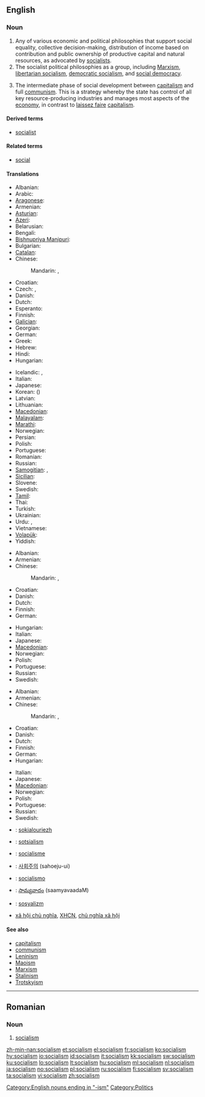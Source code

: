 {{wikipedia}}
==English==

===Noun===
{{en-noun|-|s}}

# Any of various economic and political philosophies that support social equality, collective decision-making, distribution of income based on contribution and public ownership of productive capital and natural resources, as advocated by [[socialist]]s.
# The socialist political philosophies as a group, including [[Marxism]], [[libertarian socialism]], [[democratic socialism]], and [[social democracy]].
# {{context|Leninism}} The intermediate phase of social development between [[capitalism]] and full [[communism]]. This is a strategy whereby the state has control of all key resource-producing industries and manages most aspects of the [[economy]], in contrast to [[laissez faire]] [[capitalism]].

====Derived terms====
* [[socialist]]

====Related terms====
* [[social]]

====Translations====
{{trans-top|political philosophy of social and economic equality}}
* Albanian: {{t-|sq|socializëm|m|xs=Albanian}}
* Arabic: {{t|ar|اشتراكية|f|tr=ishtirakíyya}}
* [[Aragonese]]: {{t|an|sozialismo|m|xs=Aragonese}}
* Armenian: {{t-|hy|սոցիալիզմ|tr=soc’ializm}}
* [[Asturian]]: {{t|ast|socialismu|m|xs=Asturian}}
* [[Azeri]]: {{t|az|sosializm|xs=Azeri}}
* Belarusian: {{t|be|сацыялізм|m|tr=sacyjalízm|xs=Belarusian}}
* Bengali: {{t-|bn|সমাজতন্ত্র|sc=Beng|xs=Bengali}}
* [[Bishnupriya Manipuri]]: {{tø|bpy|সমাজতন্ত্র|sc=Beng}}
* Bulgarian: {{t|bg|социализъм}}
* [[Catalan]]: {{t-|ca|socialisme|m}}
* Chinese:
*: Mandarin: {{t-|cmn|社會主義|sc=Hani}}, {{t-|cmn|社会主义|tr=shèhuìzhǔyì|sc=Hani}}
* Croatian: {{t+|hr|socijalizam|m}}
* Czech: {{t-|cs|socialismus|m}}, {{t-|cs|socializmus|m}}
* Danish: {{t-|da|socialisme}}
* Dutch: {{t-|nl|socialisme|n}}
* Esperanto: {{t-|eo|socialismo|xs=Esperanto}}
* Finnish: {{t+|fi|sosialismi}}
* [[Galician]]: {{t+|gl|socialismo|m|xs=Galician}}
* Georgian: {{t|ka|სოციალიზმი|sc=Geor|xs=Georgian}}
* German: {{t+|de|Sozialismus|m}}
* Greek: {{t+|el|σοσιαλισμός|m|tr=sosialismos}}
* Hebrew: {{t+|he|סוציאליזם|m|alt=סוֹצְיָאלִיזְם|tr=sotsyalizm}}
* Hindi: {{t-|hi|समाजवाद|m|tr=samājvād|xs=Hindi}}
* Hungarian: {{t+|hu|szocializmus}}
{{trans-mid}}
* Icelandic: {{t-|is|jafnaðarstefna}}, {{t|is|sósíalismi}}
* Italian: {{t+|it|socialismo|m}}
* Japanese: {{t-|ja|社会主義|tr=しゃかいしゅぎ, shakai-shugi}}
* Korean: {{t+|ko|사회주의|tr=sahoeju-ui|sc=Hang}} ({{t-|ko|社會主義|sc=Hani}})
* Latvian: {{t|lv|sociālisms|m|xs=Latvian}}
* Lithuanian: {{t+|lt|socializmas|m|xs=Lithuanian}}
* [[Macedonian]]: {{t-|mk|социјализам|m|tr=socijalízam}}
* [[Malayalam]]: {{t|ml|സോഷ്യലിസം|sc=Mlym|xs=Malayalam}}
* [[Marathi]]: {{t-|mr|समाजवाद|tr=samājvād|sc=Deva|xs=Marathi}}
* Norwegian: {{t-|no|sosialisme|m}}
* Persian: {{t-|fa|سوسیالیسم|tr=sosyâlism|xs=Persian}}
* Polish: {{t+|pl|socjalizm|m}}
* Portuguese: {{t+|pt|socialismo|m}}
* Romanian: {{t-|ro|socialism}}
* Russian: {{t+|ru|социализм|m|tr=socialízm}}
* [[Samogitian]]: {{tø|sgs|suocēlėzmos|m}}, {{tø|sgs|socialėzmos|m}}
* [[Sicilian]]: {{t|scn|sucialìsimu|m|xs=Sicilian}}
* Slovene: {{t+|sl|socializem|m|alt=socialízem}}
* Swedish: {{t+|sv|socialism|c}}
* [[Tamil]]: {{t|ta|சமவுடமை|xs=Tamil}}
* Thai: {{t-|th|สังคมนิยม|tr=săng-kom ní-yom}}
* Turkish: {{t|tr|sosyalizm}}
* Ukrainian: {{t+|uk|соціалізм|tr=socializm|xs=Ukrainian}}
* Urdu: {{t|ur|اشتراکیت|xs=Urdu}},  {{t|ur|سوشلزم|xs=Urdu}}
* Vietnamese: {{t-|vi|chủ nghĩa xã hội|xs=Vietnamese}}<!--({{t|vi|主義社會|sc=Hani|xs=Vietnamese}})...move characters to the respective page-->
* [[Volapük]]: {{t|vo|sogädim}}
* Yiddish: {{t|yi|סאציאליזם|sc=yi-Hebr|xs=Yiddish}}
{{trans-bottom}}

{{trans-top|group of socialist political philosophies}}
* Albanian: {{t+|sq|socializmi|m|xs=Albanian}}
* Armenian: {{t-|hy|սոցիալիզմ|tr=soc’ializm}}
* Chinese:
*: Mandarin: {{t-|cmn|社會主義|sc=Hani}}, {{t-|cmn|社会主义|tr=shèhuìzhǔyì|sc=Hani}}
* Croatian: {{t+|hr|socijalizam|m}}
* Danish: {{t-|da|socialisme}}
* Dutch: {{t-|nl|socialisme|n}}
* Finnish: {{t+|fi|sosialismi}}
* German: {{t+|de|Sozialismus|m}}
{{trans-mid}}
* Hungarian: {{t+|hu|szocializmus}}
* Italian: {{t+|it|socialismo|m}}
* Japanese: {{t-|ja|社会主義|tr=しゃかいしゅぎ, shakai-shugi}}
* [[Macedonian]]: {{t-|mk|социјализам|m|tr=socijalízam}}
* Norwegian: {{t-|no|sosialisme|m}}
* Polish: {{t+|pl|socjalizm|m}}
* Portuguese: {{t+|pt|socialismo|m}}
* Russian: {{t+|ru|социализм|m|tr=socialízm}}
* Swedish: {{t+|sv|socialism|c}}
{{trans-bottom}}

{{trans-top|intermediate phase of social development}}
* Albanian: {{t+|sq|socializmi|m|xs=Albanian}}
* Armenian: {{t-|hy|սոցիալիզմ|tr=soc’ializm}}
* Chinese:
*: Mandarin: {{t-|cmn|社會主義|sc=Hani}}, {{t-|cmn|社会主义|tr=shèhuìzhǔyì|sc=Hani}}
* Croatian: {{t+|hr|socijalizam|m}}
* Danish: {{t-|da|socialisme}}
* Dutch: {{t-|nl|socialisme|n}}
* Finnish: {{t+|fi|sosialismi}}
* German: {{t+|de|Sozialismus|m}}
* Hungarian: {{t+|hu|szocializmus}}
{{trans-mid}}
* Italian: {{t+|it|socialismo|m}}
* Japanese: {{t-|ja|社会主義|tr=しゃかいしゅぎ, shakai-shugi}}
* [[Macedonian]]: {{t-|mk|социјализам|m|tr=socijalízam}}
* Norwegian: {{t-|no|sosialisme|m}}
* Polish: {{t+|pl|socjalizm|m}}
* Portuguese: {{t+|pt|socialismo|m}}
* Russian: {{t+|ru|социализм|m|tr=socialízm}}
* Swedish: {{t+|sv|socialism|c}}
{{trans-bottom}}

{{checktrans-top}}
* {{ttbc|Breton}}: [[sokialouriezh]] {{f}}
* {{ttbc|et}}: [[sotsialism]]
* {{ttbc|fr}}: [[socialisme]] {{m}}
{{trans-mid}}
* {{ttbc|ko}}: [[사회주의]] (sahoeju-ui)
* {{ttbc|es}}: [[socialismo]] {{m}}
* {{ttbc|Telugu}}: [[సామ్యవాదం]] (saamyavaadaM)
* {{ttbc|Turkish}}: [[sosyalizm]]
* {{ttbc|Vietnamese}} [[xã hội chủ nghĩa]], [[XHCN]], [[chủ nghĩa xã hội]]
{{trans-bottom}}

====See also====
* [[capitalism]]
* [[communism]]
* [[Leninism]]
* [[Maoism]]
* [[Marxism]]
* [[Stalinism]]
* [[Trotskyism]]

[[Category:English nouns ending in "-ism"]]

----

==Romanian==

===Noun===
{{ro-noun|n}}

# [[#English|socialism]]

[[Category:Politics]]

[[zh-min-nan:socialism]]
[[et:socialism]]
[[el:socialism]]
[[fr:socialism]]
[[ko:socialism]]
[[hy:socialism]]
[[io:socialism]]
[[id:socialism]]
[[it:socialism]]
[[kk:socialism]]
[[sw:socialism]]
[[ku:socialism]]
[[lo:socialism]]
[[lt:socialism]]
[[hu:socialism]]
[[ml:socialism]]
[[nl:socialism]]
[[ja:socialism]]
[[no:socialism]]
[[pl:socialism]]
[[ru:socialism]]
[[fi:socialism]]
[[sv:socialism]]
[[ta:socialism]]
[[vi:socialism]]
[[zh:socialism]]